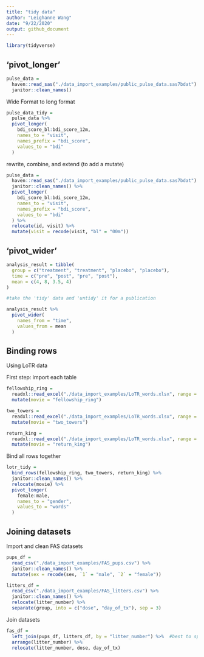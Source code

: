```yaml
---
title: "tidy data"
author: "Leighanne Wang"
date: "9/22/2020"
output: github_document
---
```


```r
library(tidyverse)
```

## 'pivot_longer'

```r
pulse_data =
  haven::read_sas("./data_import_examples/public_pulse_data.sas7bdat") %>% 
  janitor::clean_names()
```

Wide Format to long format

```r
pulse_data_tidy =
  pulse_data %>% 
  pivot_longer(
    bdi_score_bl:bdi_score_12m,
    names_to = "visit",
    names_prefix = "bdi_score",
    values_to = "bdi"
  )
```

rewrite, combine, and extend (to add a mutate)
```r
pulse_data =
  haven::read_sas("./data_import_examples/public_pulse_data.sas7bdat") %>%
  janitor::clean_names() %>% 
  pivot_longer(
    bdi_score_bl:bdi_score_12m,
    names_to = "visit",
    names_prefix = "bdi_score",
    values_to = "bdi"
  ) %>% 
  relocate(id, visit) %>% 
  mutate(visit = recode(visit, "bl" = "00m"))
```

## 'pivot_wider'

```r
analysis_result = tibble(
  group = c("treatment", "treatment", "placebo", "placebo"),
  time = c("pre", "post", "pre", "post"),
  mean = c(4, 8, 3.5, 4)
)

#take the 'tidy' data and 'untidy' it for a publication

analysis_result %>% 
  pivot_wider(
    names_from = "time",
    values_from = mean
  )
```


## Binding rows

Using LoTR data

First step: import each table

```r
fellowship_ring =
  readxl::read_excel("./data_import_examples/LoTR_words.xlsx", range = "B3:D6") %>% 
  mutate(movie = "fellowship_ring")

two_towers =
  readxl::read_excel("./data_import_examples/LoTR_words.xlsx", range = "F3:H6") %>% 
  mutate(movie = "two_towers")

return_king =
  readxl::read_excel("./data_import_examples/LoTR_words.xlsx", range = "J3:L6") %>% 
  mutate(movie = "return_king")
```

Bind all rows together

```r
lotr_tidy =
  bind_rows(fellowship_ring, two_towers, return_king) %>% 
  janitor::clean_names() %>% 
  relocate(movie) %>% 
  pivot_longer(
    female:male,
    names_to = "gender",
    values_to = "words"
  )
```

## Joining datasets

Import and clean FAS datasets
```r
pups_df = 
  read_csv("./data_import_examples/FAS_pups.csv") %>% 
  janitor::clean_names() %>% 
  mutate(sex = recode(sex, `1` = "male", `2` = "female"))

litters_df = 
  read_csv("./data_import_examples/FAS_litters.csv") %>% 
  janitor::clean_names() %>% 
  relocate(litter_number) %>% 
  separate(group, into = c("dose", "day_of_tx"), sep = 3)
```

Join datasets

```r
fas_df = 
  left_join(pups_df, litters_df, by = "litter_number") %>%  #best to specify through 'by', sometimes it will do it automatically, but just in case
  arrange(litter_number) %>% 
  relocate(litter_number, dose, day_of_tx)
```

